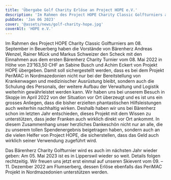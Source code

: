```yaml
---
title: 'Übergabe Golf Charity Erlöse an Project HOPE e.V.'
description: 'Im Rahmen des Project HOPE Charity Classic Golfturniers am 08. September in Beuerberg haben die Vorstände von Bärenherz Andreas Wenzel, Rainer Mück und Markus Schweizer den Scheck mit den Einnahmen aus dem ersten Bärenherz Charity Turnier vom 08. Mai 2022 in Höhe von 23‘163,50 CHF an Sabine Busch und Achim Eckert von Projekt HOPE übergeben. Damit soll sichergestellt werden, dass es bei dem Projekt PeriMAC in Nordmazedonien nicht nur bei der Bereitstellung von Krankenwagen und medizinischer Ausrüstung bleibt, sondern auch die Schulung des Personals, der weitere Aufbau der Verwaltung und Logistik weiterhin gewährleistet werden kann. Wir haben uns bei unserem Besuch in Skopje im April 2022 von der Situation vor Ort überzeugt und es ist uns ein grosses Anliegen, dass die bisher erzielten phantastischen Hilfsleistungen auch weiterhin nachhaltig wirken. Deshalb haben wir uns bei Bärenherz schon im letzten Jahr entschieden, dieses Projekt mit dem Wissen zu unterstützen, dass jeder Franken auch wirklich direkt vor Ort ankommt. In diesem Zusammenhang unser herzliches Dankeschön nicht nur an alle, die zu unserem tollen Spendenergebnis beigetragen haben, sondern auch an die vielen Helfer von Project HOPE, die sicherstellen, dass das Geld auch wirklich seiner Verwendung zugeführt wird.'
pubDate: 'Jan 06 2023'
cover: '@assets/news/golf-charity-hope.jpg'
coverAlt: 'HOPE e.V.'
---
```


Im Rahmen des Project HOPE Charity Classic Golfturniers am 08. September in Beuerberg haben die Vorstände von Bärenherz Andreas Wenzel, Rainer Mück und Markus Schweizer den Scheck mit den Einnahmen aus dem ersten Bärenherz Charity Turnier vom 08. Mai 2022 in Höhe von 23‘163,50 CHF an Sabine Busch und Achim Eckert von Projekt HOPE übergeben. Damit soll sichergestellt werden, dass es bei dem Projekt PeriMAC in Nordmazedonien nicht nur bei der Bereitstellung von Krankenwagen und medizinischer Ausrüstung bleibt, sondern auch die Schulung des Personals, der weitere Aufbau der Verwaltung und Logistik weiterhin gewährleistet werden kann. Wir haben uns bei unserem Besuch in Skopje im April 2022 von der Situation vor Ort überzeugt und es ist uns ein grosses Anliegen, dass die bisher erzielten phantastischen Hilfsleistungen auch weiterhin nachhaltig wirken. Deshalb haben wir uns bei Bärenherz schon im letzten Jahr entschieden, dieses Projekt mit dem Wissen zu unterstützen, dass jeder Franken auch wirklich direkt vor Ort ankommt. In diesem Zusammenhang unser herzliches Dankeschön nicht nur an alle, die zu unserem tollen Spendenergebnis beigetragen haben, sondern auch an die vielen Helfer von Project HOPE, die sicherstellen, dass das Geld auch wirklich seiner Verwendung zugeführt wird.

Das Bärenherz Charity Golfturnier wird es auch im nächsten Jahr wieder geben: Am 05. Mai 2023 ist es in Lipperswil wieder so weit. Details folgen rechtzeitig. Wir freuen uns jetzt erst einmal auf unseren Skievent vom 09. – 11. Dezember 2022 am Flumserberg, dessen Erlöse ebenfalls das PeriMAC Projekt in Nordmazedonien unterstützen werden.
